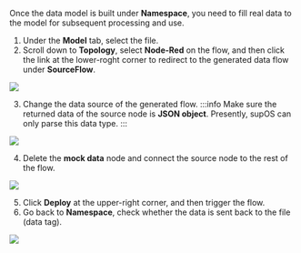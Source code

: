 Once the data model is built under **Namespace**, you need to fill real data to the model for subsequent processing and use.

1. Under the **Model** tab, select the file.
2. Scroll down to **Topology**, select **Node-Red** on the flow, and then click the link at the lower-roght corner to redirect to the generated data flow under **SourceFlow**.

<img src="http://communityimage2.oss-cn-hangzhou.aliyuncs.com/49.png" />

3. Change the data source of the generated flow.
:::info
Make sure the returned data of the source node is **JSON object**. Presently, supOS can only parse this data type.
:::

<img src="http://communityimage2.oss-cn-hangzhou.aliyuncs.com/50.png" />

4. Delete the **mock data** node and connect the source node to the rest of the flow.

<img src="http://communityimage2.oss-cn-hangzhou.aliyuncs.com/51.png" />

5. Click **Deploy** at the upper-right corner, and then trigger the flow.
6. Go back to **Namespace**, check whether the data is sent back to the file (data tag).

<img src="http://communityimage2.oss-cn-hangzhou.aliyuncs.com/52.png" />
